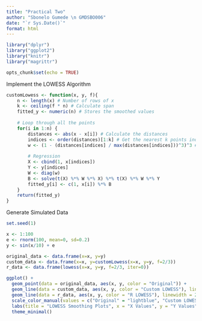 ```yaml
---
title: "Practical Two"
author: "Sbonelo Gumede \n GMDSBO006"
date: "`r Sys.Date()`" 
format: html
---
```


```r
library("dplyr")
library("ggplot2")
library("knitr")
library("magrittr")

opts_chunk$set(echo = TRUE)
```

Implement the LOWESS Algorithm
```r
customLowess <- function(x, y, f){
	n <- length(x) # Number of rows of x
	k <- ceiling(f * n) # Calculate span
	fitted_y <- numeric(n) # Stores the smoothed values
	
	# Loop through all the points
	for(i in 1:n) {
		distances <- abs(x - x[i]) # Calculate the distances
		indices <- order(distances)[1:k] # Get the nearest k points indices
		w <- (1 - (distances[indices] / max(distances[indices]))^3)^3 # Calculate the weights for all nearest points
	
		# Regression
		X <- cbind(1, x[indices])
		Y <- y[indices]
		W <- diag(w)
		B <- solve(t(X) %*% W %*% X) %*% t(X) %*% W %*% Y
		fitted_y[i] <- c(1, x[i]) %*% B
	}
	return(fitted_y)
}
```

Generate Simulated Data
```r
set.seed(1)

x <- 1:100
e <- rnorm(100, mean=0, sd=0.2)
y <- sin(x/10) + e

original_data <- data.frame(x=x, y=y)
custom_data <- data.frame(x=x, y=customLowess(x=x, y=y, f=2/3))
r_data <- data.frame(lowess(x=x, y=y, f=2/3, iter=0))

ggplot() +
  geom_point(data = original_data, aes(x, y, color = "Original")) + 
  geom_line(data = custom_data, aes(x, y, color = "Custom LOWESS"), linewidth = 1, linetype = "dashed") +
  geom_line(data = r_data, aes(x, y, color = "R LOWESS"), linewidth = 2, linetype = "dotted") +
  scale_color_manual(values = c("Original" = "lightblue", "Custom LOWESS" = "black", "R LOWESS" = "lightcoral")) + 
  labs(title = "LOWESS Smoothing Plots", x = "X Values", y = "Y Values", color = "Legend") +
  theme_minimal()
```